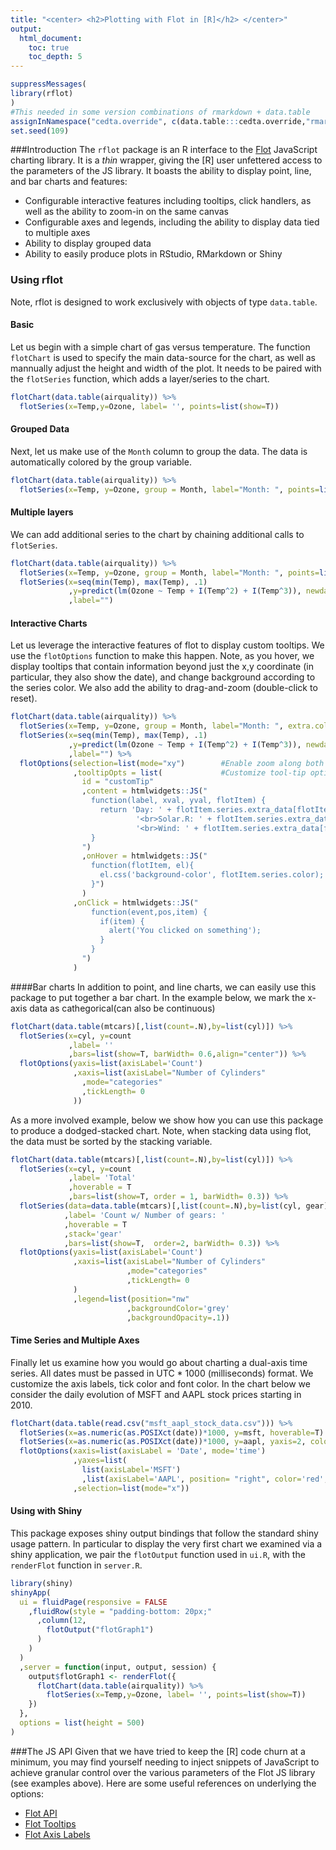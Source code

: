 ```yaml
---
title: "<center> <h2>Plotting with Flot in [R]</h2> </center>"
output: 
  html_document:
    toc: true
    toc_depth: 5
---
```

```r
suppressMessages(
library(rflot)
)
#This needed in some version combinations of rmarkdown + data.table
assignInNamespace("cedta.override", c(data.table:::cedta.override,"rmarkdown"), "data.table")
set.seed(109)
```
###Introduction
The `rflot` package is an R interface to the [Flot](http://www.flotcharts.org/) JavaScript charting library. It is a *thin* wrapper, giving the [R] user unfettered access to the parameters of the JS library.  It boasts the ability to display point, line, and bar charts and features:

- Configurable interactive features including tooltips, click handlers, as well as the ability to zoom-in on the same canvas
- Configurable axes and legends, including the ability to display data tied to multiple axes
- Ability to display grouped data
- Ability to easily produce plots in RStudio, RMarkdown or Shiny

### Using rflot
Note, rflot is designed to work exclusively with objects of type `data.table`.

#### Basic
Let us begin with a simple chart of gas versus temperature.  The function `flotChart` is used to specify the main data-source for the chart, as well as mannually adjust the height and width of the plot.  It needs to be paired with the `flotSeries` function, which adds a layer/series to the chart.
```r
flotChart(data.table(airquality)) %>%
  flotSeries(x=Temp,y=Ozone, label= '', points=list(show=T))
```

#### Grouped Data
Next, let us make use of the `Month` column to group the data.  The data is automatically colored by the group variable.
```r
flotChart(data.table(airquality)) %>%
  flotSeries(x=Temp, y=Ozone, group = Month, label="Month: ", points=list(show=T))
```

#### Multiple layers
We can add additional series to the chart by chaining additional calls to `flotSeries`.
```r
flotChart(data.table(airquality)) %>%
  flotSeries(x=Temp, y=Ozone, group = Month, label="Month: ", points=list(show=T)) %>%
  flotSeries(x=seq(min(Temp), max(Temp), .1)
             ,y=predict(lm(Ozone ~ Temp + I(Temp^2) + I(Temp^3)), newdata = data.table(Temp=seq(min(Temp), max(Temp), .1)))
             ,label="")
```
       

#### Interactive Charts
Let us leverage the interactive features of flot to display custom tooltips.  We use the `flotOptions` function to make this happen.  Note, as you hover, we display tooltips that contain information beyond just the x,y coordinate (in particular, they also show the date), and change background according to the series color.  We also add the ability to drag-and-zoom (double-click to reset).
```r
flotChart(data.table(airquality)) %>%
  flotSeries(x=Temp, y=Ozone, group = Month, label="Month: ", extra.cols=list(Wind, Solar.R, Day), points=list(show=T), clickable=T, hoverable=T) %>%
  flotSeries(x=seq(min(Temp), max(Temp), .1)
             ,y=predict(lm(Ozone ~ Temp + I(Temp^2) + I(Temp^3)), newdata = data.table(Temp=seq(min(Temp), max(Temp), .1)))
             ,label="") %>%
  flotOptions(selection=list(mode="xy")        #Enable zoom along both the the x- and y-axes
              ,tooltipOpts = list(             #Customize tool-tip options
                id = "customTip"
                ,content = htmlwidgets::JS("
                  function(label, xval, yval, flotItem) {
                    return 'Day: ' + flotItem.series.extra_data[flotItem.dataIndex]['Day'] + 
                            '<br>Solar.R: ' + flotItem.series.extra_data[flotItem.dataIndex]['Solar.R'] +
                            '<br>Wind: ' + flotItem.series.extra_data[flotItem.dataIndex]['Wind'];
                  }
                ")
                ,onHover = htmlwidgets::JS("
                  function(flotItem, el){
                    el.css('background-color', flotItem.series.color);
                  }")
                )
              ,onClick = htmlwidgets::JS("
                  function(event,pos,item) {
                    if(item) {
                      alert('You clicked on something');
                    }
                  }
                ")
              )
```

####Bar charts
In addition to point, and line charts, we can easily use this package to put together a bar chart.  In the example below, we mark the x-axis data as cathegorical(can also be continuous)

```r
flotChart(data.table(mtcars)[,list(count=.N),by=list(cyl)]) %>%
  flotSeries(x=cyl, y=count
             ,label= ''
             ,bars=list(show=T, barWidth= 0.6,align="center")) %>%
  flotOptions(yaxis=list(axisLabel='Count')
              ,xaxis=list(axisLabel="Number of Cylinders"
                ,mode="categories"
                ,tickLength= 0
              ))
```

As a more involved example, below we show how you can use this package to produce a dodged-stacked chart.  Note, when stacking data using flot, the data must be sorted by the stacking variable.

```r
flotChart(data.table(mtcars)[,list(count=.N),by=list(cyl)]) %>%
  flotSeries(x=cyl, y=count
             ,label= 'Total'
             ,hoverable = T
             ,bars=list(show=T, order = 1, barWidth= 0.3)) %>%
  flotSeries(data=data.table(mtcars)[,list(count=.N),by=list(cyl, gear)][order(cyl),], x=cyl, y=count, group=gear
            ,label= 'Count w/ Number of gears: '
            ,hoverable = T
            ,stack='gear'
            ,bars=list(show=T,  order=2, barWidth= 0.3)) %>%
  flotOptions(yaxis=list(axisLabel='Count')
              ,xaxis=list(axisLabel="Number of Cylinders"
                          ,mode="categories"
                          ,tickLength= 0
              )
              ,legend=list(position="nw"
                          ,backgroundColor='grey'
                          ,backgroundOpacity=.1))
```

#### Time Series and Multiple Axes
Finally let us examine how you would go about charting a dual-axis time series.  All dates must be passed in UTC * 1000 (milliseconds) format.  We customize the axis labels, tick color and font color.  In the chart below we consider the daily evolution of MSFT and AAPL stock prices starting in 2010.

```r
flotChart(data.table(read.csv("msft_aapl_stock_data.csv"))) %>%
  flotSeries(x=as.numeric(as.POSIXct(date))*1000, y=msft, hoverable=T) %>%
  flotSeries(x=as.numeric(as.POSIXct(date))*1000, y=aapl, yaxis=2, color='red') %>%
  flotOptions(xaxis=list(axisLabel = 'Date', mode='time')
              ,yaxes=list(
                list(axisLabel='MSFT')
                ,list(axisLabel='AAPL', position= "right", color='red',tickColor='red', font=list(color='red')))
              ,selection=list(mode="x"))

```

#### Using with Shiny
This package exposes shiny output bindings that follow the standard shiny usage pattern.  In particular to display the very first chart we examined via a shiny application, we pair the `flotOutput` function used in `ui.R`, with the `renderFlot` function in `server.R`.
```r
library(shiny)
shinyApp(
  ui = fluidPage(responsive = FALSE
    ,fluidRow(style = "padding-bottom: 20px;"
      ,column(12,
        flotOutput("flotGraph1")
      )
    )
  )
  ,server = function(input, output, session) {
    output$flotGraph1 <- renderFlot({
      flotChart(data.table(airquality)) %>%
        flotSeries(x=Temp,y=Ozone, label= '', points=list(show=T))
    })
  },
  options = list(height = 500)
)
```

###The JS API
Given that we have tried to keep the [R] code churn at a minimum, you may find yourself needing to inject snippets of JavaScript to achieve granular control over the various parameters of the Flot JS library (see examples above).  Here are some useful references on underlying the options:

- [Flot API](https://github.com/flot/flot/blob/master/API.md)
- [Flot Tooltips](https://github.com/krzysu/flot.tooltip)
- [Flot Axis Labels](https://github.com/markrcote/flot-axislabels)

